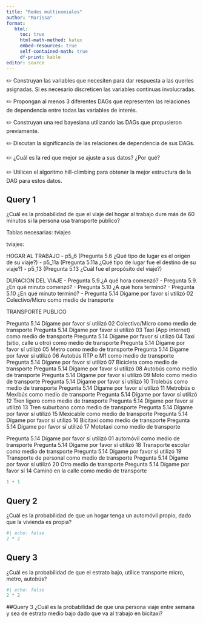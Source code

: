 ```yaml
---
title: "Redes multinomiales"
author: "Marissa"
format:
   html:
     toc: true
     html-math-method: katex
     embed-resources: true 
     self-contained-math: true
     df-print: kable
editor: source
---
```

✏️ Construyan las variables que necesiten para dar respuesta a las queries asignadas. Si es necesario discreticen las variables continuas involucradas.

✏️ Propongan al menos 3 diferentes DAGs que representen las relaciones de dependencia entre todas las variables de interés.

✏️ Construyan una red bayesiana utilizando las DAGs que propusieron previamente.

✏️ Discutan la significancia de las relaciones de dependencia de sus DAGs.

✏️ ¿Cuál es la red que mejor se ajuste a sus datos? ¿Por qué?

✏️ Utilicen el algoritmo hill-climbing para obtener la mejor estructura de la DAG para estos datos.

## Query 1
¿Cuál es la probabilidad de que el viaje del hogar al trabajo dure más de 60 minutos si la persona usa transporte público?

Tablas necesarias: tviajes 

tviajes: 

HOGAR AL TRABAJO 
- p5_6 (Pregunta 5.6 ¿Qué tipo de lugar es el origen de su viaje?) 
- p5_11a (Pregunta 5.11a ¿Qué tipo de lugar fue el destino de su viaje?)
- p5_13 (Pregunta 5.13 ¿Cuál fue el propósito del viaje?)

DURACION DEL VIAJE 
- Pregunta 5.9.¿A qué hora comenzó?
- Pregunta 5.9.¿En qué minuto comenzó?
- Pregunta 5.10 ¿A qué hora terminó?
- Pregunta 5.10 ¿En qué minuto terminó?
- Pregunta 5.14 Dígame por favor sí utilizó 02 Colectivo/Micro como medio de transporte

TRANSPORTE PUBLICO 

Pregunta 5.14 Dígame por favor sí utilizó 02 Colectivo/Micro como medio de transporte
Pregunta 5.14 Dígame por favor sí utilizó 03 Taxi (App internet) como medio de transporte
Pregunta 5.14 Dígame por favor sí utilizó  04 Taxi (sitio, calle u otro) como medio de transporte
Pregunta 5.14 Dígame por favor sí utilizó  05 Metro como medio de transporte
Pregunta 5.14 Dígame por favor sí utilizó 06 Autobús RTP o M1 como medio de transporte
Pregunta 5.14 Dígame por favor sí utilizó 07 Bicicleta como medio de transporte
Pregunta 5.14 Dígame por favor sí utilizó 08 Autobús como medio de transporte
Pregunta 5.14 Dígame por favor sí utilizó  09 Moto como medio de transporte
Pregunta 5.14 Dígame por favor sí utilizó 10 Trolebús como medio de transporte
Pregunta 5.14 Dígame por favor sí utilizó 11 Metrobús o Mexibús como medio de transporte
Pregunta 5.14 Dígame por favor sí utilizó 12 Tren ligero como medio de transporte
Pregunta 5.14 Dígame por favor sí utilizó 13 Tren suburbano como medio de transporte
Pregunta 5.14 Dígame por favor sí utilizó 15 Mexicable como medio de transporte
Pregunta 5.14 Dígame por favor sí utilizó 16 Bicitaxi como medio de transporte
Pregunta 5.14 Dígame por favor sí utilizó  17 Mototaxi como medio de transporte

Pregunta 5.14 Dígame por favor sí utilizó 01 automóvil como medio de transporte
Pregunta 5.14 Dígame por favor sí utilizó 18 Transporte  escolar como medio de transporte
Pregunta 5.14 Dígame por favor sí utilizó 19 Transporte  de personal como medio de transporte
Pregunta 5.14 Dígame por favor sí utilizó 20 Otro medio de transporte
Pregunta 5.14 Dígame por favor sí 14 Caminó en la calle como medio de transporte

```r
1 + 1
```

## Query 2
¿Cuál es la probabilidad de que un hogar tenga un automóvil propio, dado que la vivienda es propia?
```r
#| echo: false
2 * 2
```
## Query 3
¿Cuál es la probabilidad de que el estrato bajo, utilice transporte micro, metro, autobús?

```r
#| echo: false
2 * 2
```
##Query 3
¿Cuál es la probabilidad de que una persona viaje entre semana y sea de estrato medio bajo dado que va al trabajo en bicitaxi?
```r

```

